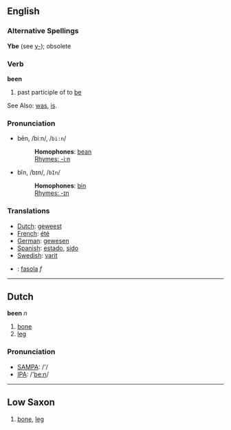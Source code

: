 ==English==
===Alternative Spellings===

'''Ybe''' (see [[y-]]); obsolete

=== Verb ===

'''been''' 

# past participle of to [[be]]

See Also: [[was]], [[is]].

===Pronunciation===
*bēn, /biːn/, /<tt>bi:n</tt>/
*:'''Homophones''': [[bean]]
*:[[Rhymes:English:-iːn|Rhymes: -iːn]]
*bĭn, /bɪn/, /<tt>bIn</tt>/
*:'''Homophones''': [[bin]]
*:[[Rhymes:English:-ɪn|Rhymes: -ɪn]]

===Translations===
* [[Dutch]]: [[geweest]]
* [[French]]: [[été]]
* [[German]]: [[gewesen]]
* [[Spanish]]: [[estado]], [[sido]]
* [[Swedish]]: [[varit]]
*{{pl}}: [[fasola]] ''f''


----

==Dutch==

'''been''' ''n''

# [[bone]]
# [[leg]]

=== Pronunciation ===
*[[w:SAMPA|SAMPA]]: /'/
*[[w:IPA|IPA]]: /'[[be:n]]/

----

==Low Saxon==
# [[bone]], [[leg]]